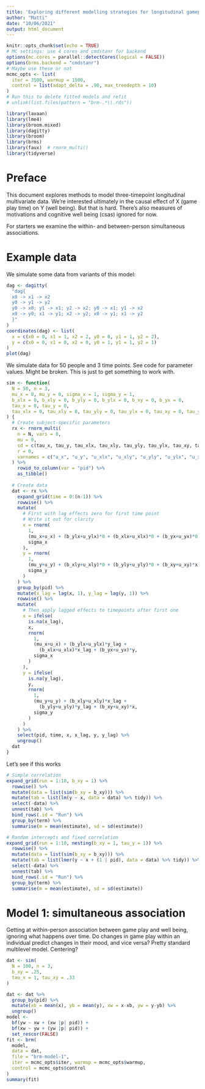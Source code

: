 ```yaml
---
title: 'Exploring different modelling strategies for longitudinal gameplay and well-being data.'
author: "Matti"
date: "10/06/2021"
output: html_document
---
```


```r
knitr::opts_chunk$set(echo = TRUE)
# MC settings: use 4 cores and cmdstanr for backend
options(mc.cores = parallel::detectCores(logical = FALSE))
options(brms.backend = "cmdstanr")
# Maybe use these or not
mcmc_opts <- list(
  iter = 3500, warmup = 1500,
  control = list(adapt_delta = .90, max_treedepth = 10)
)
# Run this to delete fitted models and refit
# unlink(list.files(pattern = "brm-.*\\.rds"))
```

```r
library(lavaan)
library(lme4)
library(broom.mixed)
library(dagitty)
library(broom)
library(brms)
library(faux)  # rnorm_multi()
library(tidyverse)
```

# Preface

This document explores methods to model three-timepoint longitudinal multivariate data. We're interested ultimately in the causal effect of X (game play time) on Y (well being). But that is hard. There's also measures of motivations and cognitive well being (csas) ignored for now.

For starters we examine the within- and between-person simultaneous associations.

# Example data

We simulate some data from variants of this model:

```r
dag <- dagitty(
  "dag{
  x0 -> x1 -> x2
  y0 -> y1 -> y2
  y0 -> x0; y1 -> x1; y2 -> x2; y0 -> x1; y1 -> x2
  x0 -> y0; x1 -> y1; x2 -> y2; x0 -> y1; x1 -> y2
  }"
)
coordinates(dag) <- list(
  x = c(x0 = 0, x1 = 1, x2 = 2, y0 = 0, y1 = 1, y2 = 2),
  y = c(x0 = 0, x1 = 0, x2 = 0, y0 = 1, y1 = 1, y2 = 1)
)
plot(dag)
```

We simulate data for 50 people and 3 time points. See code for parameter values. Might be broken. This is just to get something to work with.

```r
sim <- function(
  N = 50, n = 3,
  mu_x = 0, mu_y = 0, sigma_x = 1, sigma_y = 1,
  b_xlx = 0, b_xly = 0, b_yly = 0, b_ylx = 0, b_xy = 0, b_yx = 0,
  tau_x = 0, tau_y = 0, 
  tau_xlx = 0, tau_xly = 0, tau_yly = 0, tau_ylx = 0, tau_xy = 0, tau_yx = 0
) {
  # Create subject-specific parameters
  rx <- rnorm_multi(
    n = N, vars = 8,
    mu = 0, 
    sd = c(tau_x, tau_y, tau_xlx, tau_xly, tau_yly, tau_ylx, tau_xy, tau_yx), 
    r = 0,
    varnames = c("u_x", "u_y", "u_xlx", "u_xly", "u_yly", "u_ylx", "u_xy", "u_yx")
  ) %>% 
    rowid_to_column(var = "pid") %>% 
    as_tibble()
  
  # Create data
  dat <- rx %>% 
    expand_grid(time = 0:(n-1)) %>% 
    rowwise() %>% 
    mutate(
      # First with lag effects zero for first time point
      # Write it out for clarity
      x = rnorm(
        1, 
        (mu_x+u_x) + (b_ylx+u_ylx)*0 + (b_xlx+u_xlx)*0 + (b_yx+u_yx)*0, 
        sigma_x
      ),
      y = rnorm(
        1, 
        (mu_y+u_y) + (b_xly+u_xly)*0 + (b_yly+u_yly)*0 + (b_xy+u_xy)*x, 
        sigma_y
      )
    ) %>% 
    group_by(pid) %>% 
    mutate(x_lag = lag(x, 1), y_lag = lag(y, 1)) %>% 
    rowwise() %>% 
    mutate(
      # Then apply lagged effects to timepoints after first one
      x = ifelse(
        is.na(x_lag),
        x,
        rnorm(
          1,
          (mu_x+u_x) + (b_ylx+u_ylx)*y_lag +
            (b_xlx+u_xlx)*x_lag + (b_yx+u_yx)*y,
          sigma_x
        )
      ),
      y = ifelse(
        is.na(y_lag),
        y,
        rnorm(
          1,
          (mu_y+u_y) + (b_xly+u_xly)*x_lag +
            (b_yly+u_yly)*y_lag + (b_xy+u_xy)*x,
          sigma_y
        )
      )
    ) %>%
    select(pid, time, x, x_lag, y, y_lag) %>% 
    ungroup()
  dat
}
```

Let's see if this works

```r
# Simple correlation
expand_grid(run = 1:10, b_xy = 1) %>% 
  rowwise() %>% 
  mutate(data = list(sim(b_xy = b_xy))) %>% 
  mutate(tab = list(lm(y ~ x, data = data) %>% tidy)) %>% 
  select(-data) %>% 
  unnest(tab) %>% 
  bind_rows(.id = "Run") %>% 
  group_by(term) %>%  
  summarise(m = mean(estimate), sd = sd(estimate))

# Random intercepts and fixed correlation
expand_grid(run = 1:10, nesting(b_xy = 1, tau_y = 1)) %>% 
  rowwise() %>% 
  mutate(data = list(sim(b_xy = b_xy))) %>% 
  mutate(tab = list(lmer(y ~ x + (1 | pid), data = data) %>% tidy)) %>% 
  select(-data) %>% 
  unnest(tab) %>% 
  bind_rows(.id = "Run") %>% 
  group_by(term) %>%  
  summarise(m = mean(estimate), sd = sd(estimate))
```

# Model 1: simultaneous association

Getting at within-person association between game play and well being, ignoring what happens over time. Do changes in game play within an individual predict changes in their mood, and vice versa? Pretty standard multilevel model. Centering?

```r
dat <- sim(
  N = 100, n = 3,
  b_xy = .25, 
  tau_x = 1, tau_xy = .33
)
```


```r
dat <- dat %>% 
  group_by(pid) %>% 
  mutate(xb = mean(x), yb = mean(y), xw = x-xb, yw = y-yb) %>% 
  ungroup()
model <- 
  bf(yw ~ xw + (xw |p| pid)) +
  bf(xw ~ yw + (yw |p| pid)) +
  set_rescor(FALSE)
fit <- brm(
  model,
  data = dat,
  file = "brm-model-1",
  iter = mcmc_opts$iter, warmup = mcmc_opts$warmup,
  control = mcmc_opts$control
)
summary(fit)
```
